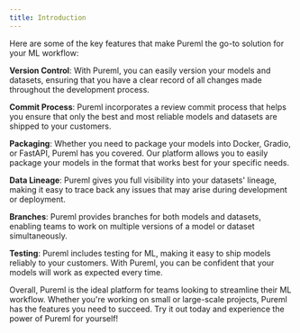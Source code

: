 ```yaml
---
title: Introduction
---
```


Here are some of the key features that make Pureml the go-to solution for your ML workflow:

**Version Control**: With Pureml, you can easily version your models and datasets, ensuring that you have a clear record of all changes made throughout the development process.

**Commit Process**: Pureml incorporates a review commit process that helps you ensure that only the best and most reliable models and datasets are shipped to your customers.

**Packaging**: Whether you need to package your models into Docker, Gradio, or FastAPI, Pureml has you covered. Our platform allows you to easily package your models in the format that works best for your specific needs.

**Data Lineage**: Pureml gives you full visibility into your datasets' lineage, making it easy to trace back any issues that may arise during development or deployment.

**Branches**: Pureml provides branches for both models and datasets, enabling teams to work on multiple versions of a model or dataset simultaneously.

**Testing**: Pureml includes testing for ML, making it easy to ship models reliably to your customers. With Pureml, you can be confident that your models will work as expected every time.

Overall, Pureml is the ideal platform for teams looking to streamline their ML workflow. Whether you're working on small or large-scale projects, Pureml has the features you need to succeed. Try it out today and experience the power of Pureml for yourself!
